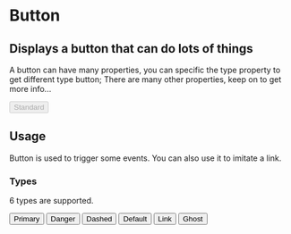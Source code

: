 

<Meta title="Design System|Button" component={Button} />

# Button
## Displays a button that can do lots of things

A button can have many properties, you can specific the type property to get different type button; There are many other properties,
keep on to get more info...

<Preview withToolbar>
  <Story name="standard" parameters={{ decorators: [withKnobs] }}>
    <Button 
      type="primary"
      onClick={action('按钮被点击了')}
      disabled={boolean('Disable', false)}
      type={select('Type', ['primary', 'danger', 'dashed', 'ghost', 'default', 'link'])}
    >
      Standard
    </Button>
  </Story>
</Preview>

<Props of={Button} />

## Usage

Button is used to trigger some events. You can also use it to imitate a link.

### Types

6 types are supported.

<Preview withToolbar>
  <Story name="types">
    <div>
      <Button type="primary">Primary</Button>
      <Button type="danger">Danger</Button>
      <Button type="dashed">Dashed</Button>
      <Button type="default">Default</Button>
      <Button type="link">Link</Button>
      <Button type="ghost">Ghost</Button>
    </div>
  </Story>
</Preview> 

<style>
  {`[id^=story--design-system-button] .ant-btn {
    margin: 0 15px 15px 0;
  }`}
</style>